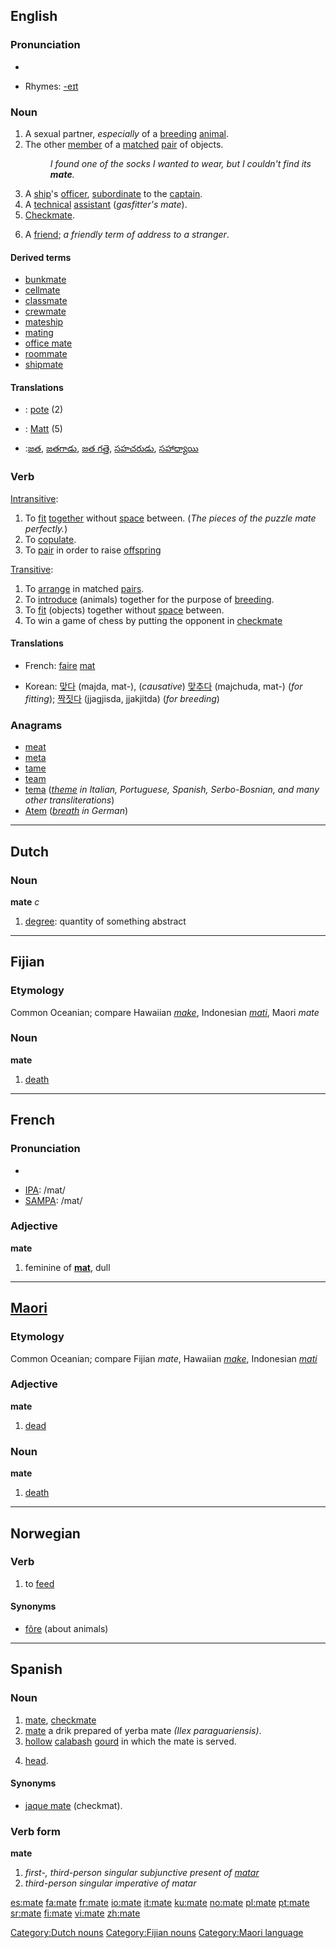 {{see|maté}}
==English==

===Pronunciation===
*{{audio|en-us-mate.ogg|Audio (US)}}

*Rhymes: [[Rhymes:English:-eɪt|-eɪt]]

===Noun===
{{en-noun}}
  
# A sexual partner, ''especially'' of a [[breed]]ing [[animal]].
# The other [[member]] of a [[match]]ed [[pair]] of objects.
#:''I found one of the socks I wanted to wear, but I couldn't find its '''mate'''.''
# A [[ship]]'s [[officer]], [[subordinate]] to the [[captain]].
# A [[technical]] [[assistant]] (''gasfitter's mate'').
# [[checkmate|Checkmate]].
# {{context|colloquial|UK|Australian}} A [[friend]]; ''a friendly term of address to a stranger''.

====Derived terms====
*[[bunkmate]]
*[[cellmate]]
*[[classmate]]
*[[crewmate]]
*[[mateship]]
*[[mating]]
*[[office mate]]
*[[roommate]]
*[[shipmate]]

====Translations====
{{rfc-trans}}
{{top}}
*{{ttbc|French}}: [[pote]] (2)
*{{ttbc|German}}: [[Matt]] (5)
{{mid}}
*{{ttbc|Telugu}}:[[జత]], [[జతగాడు]], [[జత గత్తె]], [[సహచరుడు]], [[సహాధ్యాయి]]
{{bottom}}

===Verb===
{{en-verb|mates|mating|mated}}

[[Intransitive]]:
# To [[fit]] [[together]] without [[space]] between.  (''The pieces of the puzzle mate perfectly.'')
# To [[copulate]].
# To [[pair]] in order to raise [[offspring]]

[[Transitive]]:
# To [[arrange]] in matched [[pair]]s.
# To [[introduce]] (animals) together for the purpose of [[breeding]].
# To [[fit]] (objects) together without [[space]] between.
# To win a game of chess by putting the opponent in [[checkmate]]

====Translations====
{{top}}
*French: [[faire]] [[mat]]
{{mid}}
*Korean: [[맞다]] (majda, mat-), (''causative'') [[맞추다]] (majchuda, mat-) (''for fitting''); [[짝짓다]] (jjagjisda, jjakjitda) (''for breeding'') 
{{bottom}}

===Anagrams===
*[[meat]]
*[[meta]]
*[[tame]]
*[[team]]
*[[tema]] (''[[theme]] in Italian, Portuguese, Spanish, Serbo-Bosnian, and many other transliterations'')
*[[Atem]] (''[[breath]] in German'')

----

==Dutch==
===Noun===
'''mate''' ''c''
# [[degree]]: quantity of something abstract

[[Category:Dutch nouns]]
----

==Fijian==

===Etymology===
Common Oceanian; compare Hawaiian ''[[make]]'', Indonesian ''[[mati]]'', Maori ''mate''

===Noun===
'''mate'''

# [[death]]

[[Category:Fijian nouns]]

----

==French==

===Pronunciation===
*{{audio|en-us-mate.ogg|Audio (US)}}

*[[w:IPA|IPA]]: /mat/
*[[w:SAMPA|SAMPA]]: /mat/

===Adjective===
'''mate'''

# feminine of '''[[mat]]''', dull

----

==[[Maori]]==

===Etymology===
Common Oceanian; compare Fijian ''mate'', Hawaiian ''[[make]]'', Indonesian ''[[mati]]''

===Adjective===
'''mate'''

# [[dead]]

===Noun===
'''mate'''

# [[death]]

[[Category:Maori language]]

----

==Norwegian==

===Verb===
{{no-verb-1|mat}}

#to [[feed]]

====Synonyms====
*[[fôre]] (about animals)

----

==Spanish==

===Noun===
{{es-noun-m}}

# [[#English|mate]], [[checkmate]] {{chess|lang=es}}
# [[#English|mate]] a drik prepared of yerba mate ''(Ilex paraguariensis)''.
# [[hollow]] [[calabash]] [[gourd]] in which the mate is served.
# {{context|Colloquial|Latin American Spanish}} [[head]].

====Synonyms====
*[[jaque mate]] (checkmat).

{{wikipedia|Mate (beverage)}}

===Verb form===
'''mate'''

# ''first-, third-person singular subjunctive present of [[matar]]''
# ''third-person singular imperative of matar''

[[es:mate]]
[[fa:mate]]
[[fr:mate]]
[[io:mate]]
[[it:mate]]
[[ku:mate]]
[[no:mate]]
[[pl:mate]]
[[pt:mate]]
[[sr:mate]]
[[fi:mate]]
[[vi:mate]]
[[zh:mate]]